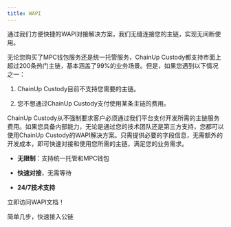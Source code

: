 ```yaml
---
title: WAPI
---
```


通过我们方便快捷的WAPI对接解决方案，我们无缝连接您的主链，实现无间断使用。

无论您购买了MPC钱包服务还是统一托管服务，ChainUp Custody都支持市面上超过200条热门主链，基本涵盖了99%的业务场景。但是，如果您遇到以下情况之一：

1. ChainUp Custody目前不支持您需要的主链。

2. 您不想通过ChainUp Custody支付使用某条主链的费用。

ChainUp Custody从不强制要求客户必须通过我们平台支付开发所需的主链服务费用。如果您具备内部能力，无论是通过您的技术团队还是第三方支持，您都可以使用ChainUp Custody的WAPI解决方案。只需提供必要的字段信息，无需额外的开发成本，即可快速对接和使用您所需的主链，满足您的业务需求。


* **无限制**：支持统一托管和MPC钱包

* **快速对接**，无需等待

* **24/7技术支持**


立即访问WAPI文档！


<CardGroup cols={2}>
  <Card title="ChainUp Custody WAPI" href="/api-references/bass-apis/prepare">
    简单几步，快速接入公链
  </Card>
</CardGroup>